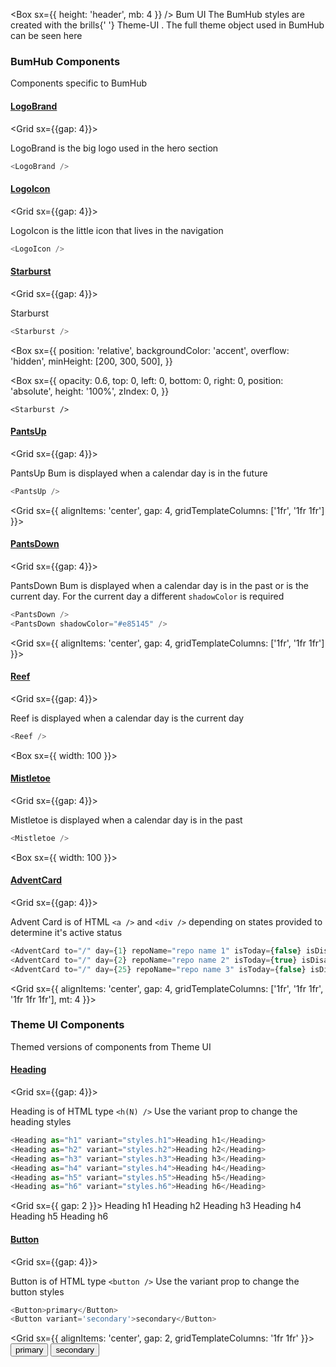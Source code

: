 <Box sx={{ height: 'header', mb: 4 }} />
<Container>
  <Box>
    <Heading as="h1" variant="styles.h1">
      Bum UI
    </Heading>
    <Text>
      The BumHub styles are created with the brills{' '}
      <Link href="https://theme-ui.com/getting-started" target="_blank">
        Theme-UI
      </Link>
      . The full theme object used in BumHub can be seen <Link
        href="https://github.com/PaulieScanlon/bumhub/blob/main/src/gatsby-plugin-theme-ui/index.ts"
        target="_blank"
      >
        here
      </Link>
    </Text>
  </Box>
</Container>
<Divider />

<Container>


### BumHub Components

Components specific to BumHub

#### [LogoBrand](#logo-brand)

<Grid sx={{gap: 4}}>


LogoBrand is the big logo used in the hero section

```javascript
<LogoBrand />
```

<LogoBrand />

</Grid>


<Divider />

#### [LogoIcon](#logo-icon)

<Grid sx={{gap: 4}}>


LogoIcon is the little icon that lives in the navigation

```javascript
<LogoIcon />
```

<LogoIcon />

</Grid>


<Divider />

#### [Starburst](#starburst)

<Grid sx={{gap: 4}}>


Starburst

```javascript
<Starburst />
```

<Box
  sx={{
    position: 'relative',
    backgroundColor: 'accent',
    overflow: 'hidden',
    minHeight: [200, 300, 500],
  }}
>
  <Box
    sx={{
      opacity: 0.6,
      top: 0,
      left: 0,
      bottom: 0,
      right: 0,
      position: 'absolute',
      height: '100%',
      zIndex: 0,
    }}
  >
    <Starburst />
  </Box>
</Box>

</Grid>


<Divider />

#### [PantsUp](#pants-up)

<Grid sx={{gap: 4}}>


PantsUp Bum is displayed when a calendar day is in the future

```javascript
<PantsUp />
```

<Grid sx={{ alignItems: 'center', gap: 4, gridTemplateColumns: ['1fr', '1fr 1fr'] }}>
  <PantsUp />
</Grid>

</Grid>


<Divider />

#### [PantsDown](#pants-down)

<Grid sx={{gap: 4}}>


PantsDown Bum is displayed when a calendar day is in the past or is the current day. For the current day a different
`shadowColor` is required

```javascript
<PantsDown />
<PantsDown shadowColor="#e85145" />
```

<Grid sx={{ alignItems: 'center', gap: 4, gridTemplateColumns: ['1fr', '1fr 1fr'] }}>
  <PantsDown />
  <PantsDown shadowColor="#e85145" />
</Grid>

</Grid>


<Divider />

#### [Reef](#reef)

<Grid sx={{gap: 4}}>


Reef is displayed when a calendar day is the current day

```javascript
<Reef />
```

<Box sx={{ width: 100 }}>
  <Reef />
</Box>

</Grid>


<Divider />

#### [Mistletoe](#mistletoe)

<Grid sx={{gap: 4}}>


Mistletoe is displayed when a calendar day is in the past

```javascript
<Mistletoe />
```

<Box sx={{ width: 100 }}>
  <Mistletoe />
</Box>

</Grid>


<Divider />

#### [AdventCard](#advent-card)

<Grid sx={{gap: 4}}>


Advent Card is of HTML `<a />` and `<div />` depending on states provided to determine it's active status

```javascript
<AdventCard to="/" day={1} repoName="repo name 1" isToday={false} isDisabled={false} />
<AdventCard to="/" day={2} repoName="repo name 2" isToday={true} isDisabled={false} />
<AdventCard to="/" day={25} repoName="repo name 3" isToday={false} isDisabled={true} />
```

<Grid sx={{ alignItems: 'center', gap: 4, gridTemplateColumns: ['1fr', '1fr 1fr', '1fr 1fr 1fr'], mt: 4 }}>
  <AdventCard to="/" day={1} repoName="repo name 1" isToday={false} isDisabled={false} />
  <AdventCard to="/" day={2} repoName="repo name 2" isToday={true} isDisabled={false} />
  <AdventCard to="/" day={25} repoName="repo name 3" isToday={false} isDisabled={true} />
</Grid>

</Grid>


<Divider />

### Theme UI Components

Themed versions of components from Theme UI

#### [Heading](#heading)

<Grid sx={{gap: 4}}>


Heading is of HTML type `<h(N) />` Use the variant prop to change the heading styles

```javascript
<Heading as="h1" variant="styles.h1">Heading h1</Heading>
<Heading as="h2" variant="styles.h2">Heading h2</Heading>
<Heading as="h3" variant="styles.h3">Heading h3</Heading>
<Heading as="h4" variant="styles.h4">Heading h4</Heading>
<Heading as="h5" variant="styles.h5">Heading h5</Heading>
<Heading as="h6" variant="styles.h6">Heading h6</Heading>
```

<Grid sx={{ gap: 2 }}>
  <Heading as="h1" variant="styles.h1">
    Heading h1
  </Heading>
  <Heading as="h2" variant="styles.h2">
    Heading h2
  </Heading>
  <Heading as="h3" variant="styles.h3">
    Heading h3
  </Heading>
  <Heading as="h4" variant="styles.h4">
    Heading h4
  </Heading>
  <Heading as="h5" variant="styles.h5">
    Heading h5
  </Heading>
  <Heading as="h6" variant="styles.h6">
    Heading h6
  </Heading>
</Grid>

</Grid>


<Divider />

#### [Button](#button)

<Grid sx={{gap: 4}}>


Button is of HTML type `<button />` Use the variant prop to change the button styles

```javascript
<Button>primary</Button>
<Button variant='secondary'>secondary</Button>
```

<Grid sx={{ alignItems: 'center', gap: 2, gridTemplateColumns: '1fr 1fr' }}>
  <Button>primary</Button>
  <Button variant="secondary">secondary</Button>
</Grid>

</Grid>


<Divider />

</Container>

